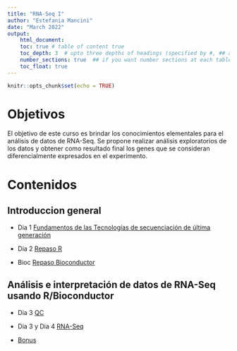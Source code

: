 ```yaml
---
title: "RNA-Seq I"
author: "Estefania Mancini"
date: "March 2022"
output:
    html_document:
    toc: true # table of content true
    toc_depth: 3  # upto three depths of headings (specified by #, ## and ###)
    number_sections: true  ## if you want number sections at each table header
    toc_float: true
---
```


```r
knitr::opts_chunk$set(echo = TRUE)
```

# Objetivos
El objetivo de este curso es brindar los conocimientos elementales para el análisis de datos de RNA-Seq.  Se propone realizar análisis exploratorios de los datos y obtener como resultado final los genes que se consideran diferencialmente expresados en el experimento. 

# Contenidos

## Introduccion general

* Dia 1 [Fundamentos de las Tecnologías de secuenciación de última generación](dia1.html)

* Dia 2 [Repaso R](dia2.html) 

* Bioc [Repaso Bioconductor](dia2_Bioc.html) 


## Análisis e interpretación de datos de RNA-Seq usando R/Bioconductor 

* Dia 3 [QC](dia3.html)

* Dia 3 y Dia 4 [RNA-Seq](dia4.html)

* [Bonus](dia4_bonus.html)
